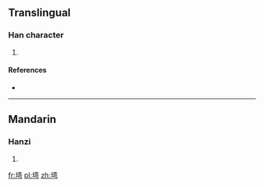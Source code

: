 {{also|壪}}
==Translingual==

===Han character===
{{Han char|rn=32|rad=土|as=09|sn=12|four=|canj=土卜金弓 (GYCN)}}

# {{defn|Han|sort=土09}}

====References====
* {{Han ref|kx=0234.271|hdz=10465.131|uh=5846|ud=22598}}

----

==Mandarin==

===Hanzi===
{{cmn-hanzi|pin=[[wān]] ([[wan1]])|wg=wan<sup>1</sup>}}

# {{defn|lang=cmn|sort=土09}}

[[fr:塆]]
[[pl:塆]]
[[zh:塆]]
